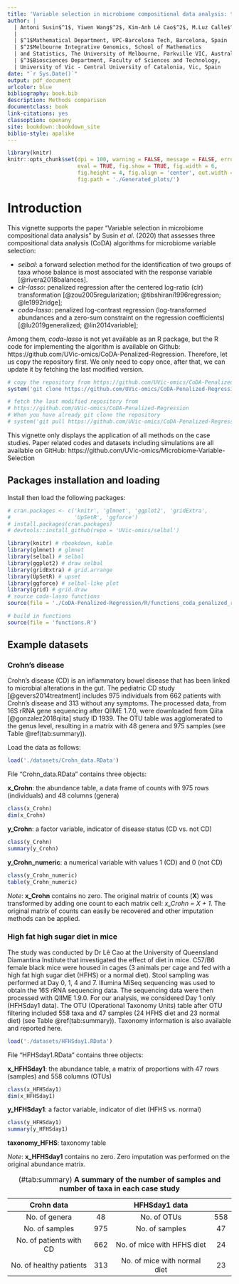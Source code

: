 ```yaml
--- 
title: 'Variable selection in microbiome compositional data analysis: tutorial'
author: |
  | Antoni Susin$^1$, Yiwen Wang$^2$, Kim-Anh Lê Cao$^2$, M.Luz Calle$^3$
  |        
  | $^1$Mathematical Department, UPC-Barcelona Tech, Barcelona, Spain
  | $^2$Melbourne Integrative Genomics, School of Mathematics
  | and Statistics, The University of Melbourne, Parkville VIC, Australia
  | $^3$Biosciences Department, Faculty of Sciences and Technology, 
  | University of Vic - Central University of Catalonia, Vic, Spain
date: "`r Sys.Date()`"
output: pdf_document
urlcolor: blue
bibliography: book.bib
description: Methods comparison
documentclass: book
link-citations: yes
classoption: openany
site: bookdown::bookdown_site
biblio-style: apalike
---
```


```r
library(knitr)
knitr::opts_chunk$set(dpi = 100, warning = FALSE, message = FALSE, error = FALSE, 
                      eval = TRUE, fig.show = TRUE, fig.width = 6, 
                      fig.height = 4, fig.align = 'center', out.width = '100%', 
                      fig.path = './Generated_plots/')

```

# Introduction 

This vignette supports the paper "Variable selection in microbiome compositional data analysis" by Susin *et al.* (2020) that assesses three compositional data analysis (CoDA) algorithms for microbiome variable selection:

* _selbal_: a forward selection method for the identification of two groups of taxa whose balance is most associated with the response variable [@rivera2018balances].
* _clr-lasso_: penalized regression after the centered log-ratio (clr) transformation [@zou2005regularization; @tibshirani1996regression; @le1992ridge]; 
* _coda-lasso_: penalized log-contrast regression (log-transformed abundances and a zero-sum constraint on the regression coefficients) [@lu2019generalized; @lin2014variable]; 

Among them, *coda-lasso* is not yet available as an R package, but the R code for implementing the algorithm is available on Github: 
https://github.com/UVic-omics/CoDA-Penalized-Regression. Therefore, let us copy the repository first. We only need to copy once, after that, we can update it by fetching the last modified version. 

```r
# copy the repository from https://github.com/UVic-omics/CoDA-Penalized-Regression
system('git clone https://github.com/UVic-omics/CoDA-Penalized-Regression')

# fetch the last modified repository from 
# https://github.com/UVic-omics/CoDA-Penalized-Regression
# When you have already git clone the repository
# system('git pull https://github.com/UVic-omics/CoDA-Penalized-Regression')
```

This vignette only displays the application of all methods on the case studies. Paper related codes and datasets including simulations are all available on GitHub: https://github.com/UVic-omics/Microbiome-Variable-Selection


## Packages installation and loading

Install then load the following packages:

```r
# cran.packages <- c('knitr', 'glmnet', 'ggplot2', 'gridExtra',
#                    'UpSetR', 'ggforce')
# install.packages(cran.packages)
# devtools::install_github(repo = 'UVic-omics/selbal')

library(knitr) # rbookdown, kable
library(glmnet) # glmnet
library(selbal) # selbal
library(ggplot2) # draw selbal
library(gridExtra) # grid.arrange
library(UpSetR) # upset
library(ggforce) # selbal-like plot
library(grid) # grid.draw
# source coda-lasso functions
source(file = './CoDA-Penalized-Regression/R/functions_coda_penalized_regression.R')

# build in functions
source(file = 'functions.R')

```

## Example datasets

### Crohn's disease

Crohn's disease (CD) is an inflammatory bowel disease that has been linked to microbial alterations in the gut. The pediatric CD study [@gevers2014treatment] includes 975 individuals from 662 patients with Crohn’s disease and 313 without any symptoms. The processed data, from 16S rRNA gene sequencing after QIIME 1.7.0, were downloaded from Qiita [@gonzalez2018qiita] study ID 1939. The OTU table was agglomerated to the genus level, resulting in a matrix with 48 genera and 975 samples (see Table \@ref(tab:summary)).

Load the data as follows:

```r
load('./datasets/Crohn_data.RData')
```

File "Crohn_data.RData" contains three objects: 

**x_Crohn**: the abundance table, a data frame of counts with 975 rows (individuals) and 48 columns (genera)

```r
class(x_Crohn)
dim(x_Crohn)
```


**y_Crohn**: a factor variable, indicator of disease status (CD vs. not CD)

```r
class(y_Crohn)
summary(y_Crohn)
```


**y_Crohn_numeric**: a numerical variable with values 1 (CD) and 0 (not CD)

```r
class(y_Crohn_numeric)
table(y_Crohn_numeric)
```


*Note*: **x_Crohn** contains no zero. The original matrix of counts (**X**) was transformed by adding one count to each matrix cell: *x_Crohn = X + 1*. The original matrix of counts can easily be recovered and other imputation methods can be applied.  


### High fat high sugar diet in mice

The study was conducted by Dr Lê Cao at the University of Queensland Diamantina Institute that investigated the effect of diet in mice. C57/B6 female black mice were housed in cages (3 animals per cage and fed with a high fat high sugar diet (HFHS) or a normal diet). Stool sampling was performed at Day 0, 1, 4 and 7. Illumina MiSeq sequencing was used to obtain the 16S rRNA sequencing data. The sequencing data were then processed with QIIME 1.9.0. For our analysis, we considered Day 1 only (HFHSday1 data). The OTU (Operational Taxonomy Units) table after OTU filtering included 558 taxa and 47 samples (24 HFHS diet and 23 normal diet) (see Table \@ref(tab:summary)). Taxonomy information is also available and reported here.

```r
load('./datasets/HFHSday1.RData')
```

File "HFHSday1.RData" contains three objects: 

**x_HFHSday1**: the abundance table, a matrix of proportions with 47 rows (samples) and 558 columns (OTUs)

```r
class(x_HFHSday1)
dim(x_HFHSday1)
```


**y_HFHSday1**:  a factor variable, indicator of diet (HFHS vs. normal)

```r
class(y_HFHSday1)
summary(y_HFHSday1)
```


**taxonomy_HFHS**:  taxonomy table

*Note*: **x_HFHSday1** contains no zero. Zero imputation was performed on the original abundance matrix.


| Crohn data          || HFHSday1 data        ||
|:-------:|:-------:|:-------:|:-------:|
| No. of genera | 48 | No. of OTUs | 558 |
| No. of samples | 975 | No. of samples | 47 |
| No. of patients with CD | 662 | No. of mice with HFHS diet | 24 |
| No. of healthy patients | 313 | No. of mice with normal diet | 23 |
Table: (\#tab:summary) **A summary of the number of samples and number of taxa in each case study**



